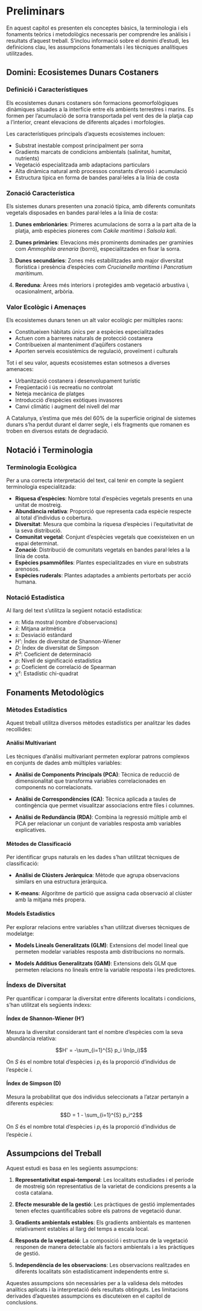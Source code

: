 # Preliminars {#sec-preliminars}

En aquest capítol es presenten els conceptes bàsics, la terminologia i els fonaments teòrics i metodològics necessaris per comprendre les anàlisis i resultats d'aquest treball. S'inclou informació sobre el domini d'estudi, les definicions clau, les assumpcions fonamentals i les tècniques analítiques utilitzades.

## Domini: Ecosistemes Dunars Costaners

### Definició i Característiques

Els ecosistemes dunars costaners són formacions geomorfològiques dinàmiques situades a la interfície entre els ambients terrestres i marins. Es formen per l'acumulació de sorra transportada pel vent des de la platja cap a l'interior, creant elevacions de diferents alçades i morfologies.

Les característiques principals d'aquests ecosistemes inclouen:

- Substrat inestable compost principalment per sorra
- Gradients marcats de condicions ambientals (salinitat, humitat, nutrients)
- Vegetació especialitzada amb adaptacions particulars
- Alta dinàmica natural amb processos constants d'erosió i acumulació
- Estructura típica en forma de bandes paral·leles a la línia de costa

### Zonació Característica 

Els sistemes dunars presenten una zonació típica, amb diferents comunitats vegetals disposades en bandes paral·leles a la línia de costa:

1. **Dunes embrionàries**: Primeres acumulacions de sorra a la part alta de la platja, amb espècies pioneres com *Cakile maritima* i *Salsola kali*.

2. **Dunes primàries**: Elevacions més prominents dominades per gramínies com *Ammophila arenaria* (borró), especialitzades en fixar la sorra.

3. **Dunes secundàries**: Zones més estabilitzades amb major diversitat florística i presència d'espècies com *Crucianella maritima* i *Pancratium maritimum*.

4. **Rereduna**: Àrees més interiors i protegides amb vegetació arbustiva i, ocasionalment, arbòria.

### Valor Ecològic i Amenaçes

Els ecosistemes dunars tenen un alt valor ecològic per múltiples raons:

- Constitueixen hàbitats únics per a espècies especialitzades
- Actuen com a barreres naturals de protecció costanera
- Contribueixen al manteniment d'aqüífers costaners
- Aporten serveis ecosistèmics de regulació, proveïment i culturals

Tot i el seu valor, aquests ecosistemes estan sotmesos a diverses amenaces:

- Urbanització costanera i desenvolupament turístic
- Freqüentació i ús recreatiu no controlat
- Neteja mecànica de platges
- Introducció d'espècies exòtiques invasores
- Canvi climàtic i augment del nivell del mar

A Catalunya, s'estima que més del 60% de la superfície original de sistemes dunars s'ha perdut durant el darrer segle, i els fragments que romanen es troben en diversos estats de degradació.

## Notació i Terminologia

### Terminologia Ecològica

Per a una correcta interpretació del text, cal tenir en compte la següent terminologia especialitzada:

- **Riquesa d'espècies**: Nombre total d'espècies vegetals presents en una unitat de mostreig.
- **Abundància relativa**: Proporció que representa cada espècie respecte al total d'individus o cobertura.
- **Diversitat**: Mesura que combina la riquesa d'espècies i l'equitativitat de la seva distribució.
- **Comunitat vegetal**: Conjunt d'espècies vegetals que coexisteixen en un espai determinat.
- **Zonació**: Distribució de comunitats vegetals en bandes paral·leles a la línia de costa.
- **Espècies psammòfiles**: Plantes especialitzades en viure en substrats arenosos.
- **Espècies ruderals**: Plantes adaptades a ambients pertorbats per acció humana.

### Notació Estadística

Al llarg del text s'utilitza la següent notació estadística:

- *n*: Mida mostral (nombre d'observacions)
- $\bar{x}$: Mitjana aritmètica
- *s*: Desviació estàndard
- *H'*: Índex de diversitat de Shannon-Wiener
- *D*: Índex de diversitat de Simpson
- *R²*: Coeficient de determinació
- *p*: Nivell de significació estadística
- ρ: Coeficient de correlació de Spearman
- χ²: Estadístic chi-quadrat

## Fonaments Metodològics

### Mètodes Estadístics

Aquest treball utilitza diversos mètodes estadístics per analitzar les dades recollides:

#### Anàlisi Multivariant

Les tècniques d'anàlisi multivariant permeten explorar patrons complexos en conjunts de dades amb múltiples variables:

- **Anàlisi de Components Principals (PCA)**: Tècnica de reducció de dimensionalitat que transforma variables correlacionades en components no correlacionats.

- **Anàlisi de Correspondències (CA)**: Tècnica aplicada a taules de contingència que permet visualitzar associacions entre files i columnes.

- **Anàlisi de Redundància (RDA)**: Combina la regressió múltiple amb el PCA per relacionar un conjunt de variables resposta amb variables explicatives.

#### Mètodes de Classificació

Per identificar grups naturals en les dades s'han utilitzat tècniques de classificació:

- **Anàlisi de Clústers Jeràrquica**: Mètode que agrupa observacions similars en una estructura jeràrquica.

- **K-means**: Algoritme de partició que assigna cada observació al clúster amb la mitjana més propera.

#### Models Estadístics

Per explorar relacions entre variables s'han utilitzat diverses tècniques de modelatge:

- **Models Lineals Generalitzats (GLM)**: Extensions del model lineal que permeten modelar variables resposta amb distribucions no normals.

- **Models Additius Generalitzats (GAM)**: Extensions dels GLM que permeten relacions no lineals entre la variable resposta i les predictores.

### Índexs de Diversitat

Per quantificar i comparar la diversitat entre diferents localitats i condicions, s'han utilitzat els següents índexs:

#### Índex de Shannon-Wiener (H')

Mesura la diversitat considerant tant el nombre d'espècies com la seva abundància relativa:

$$H' = -\sum_{i=1}^{S} p_i \ln(p_i)$$

On *S* és el nombre total d'espècies i *p<sub>i</sub>* és la proporció d'individus de l'espècie *i*.

#### Índex de Simpson (D)

Mesura la probabilitat que dos individus seleccionats a l'atzar pertanyin a diferents espècies:

$$D = 1 - \sum_{i=1}^{S} p_i^2$$

On *S* és el nombre total d'espècies i *p<sub>i</sub>* és la proporció d'individus de l'espècie *i*.

## Assumpcions del Treball

Aquest estudi es basa en les següents assumpcions:

1. **Representativitat espai-temporal**: Les localitats estudiades i el període de mostreig són representatius de la varietat de condicions presents a la costa catalana.

2. **Efecte mesurable de la gestió**: Les pràctiques de gestió implementades tenen efectes quantificables sobre els patrons de vegetació dunar.

3. **Gradients ambientals estables**: Els gradients ambientals es mantenen relativament estables al llarg del temps a escala local.

4. **Resposta de la vegetació**: La composició i estructura de la vegetació responen de manera detectable als factors ambientals i a les pràctiques de gestió.

5. **Independència de les observacions**: Les observacions realitzades en diferents localitats són estadísticament independents entre si.

Aquestes assumpcions són necessàries per a la validesa dels mètodes analítics aplicats i la interpretació dels resultats obtinguts. Les limitacions derivades d'aquestes assumpcions es discuteixen en el capítol de conclusions.
